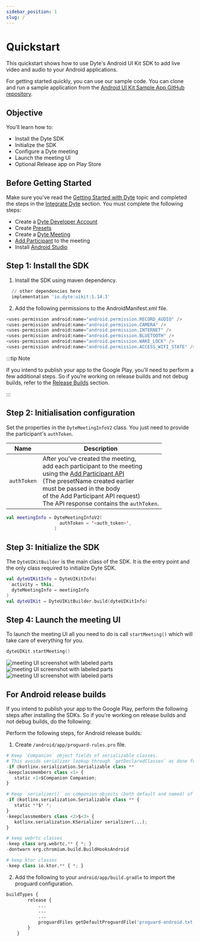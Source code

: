 ```yaml
---
sidebar_position: 1
slug: /
---
```


# Quickstart

This quickstart shows how to use Dyte's Android UI Kit SDK to add live video and
audio to your Android applications.

For getting started quickly, you can use our sample code. You can clone and run
a sample application from the
[Android UI Kit Sample App GitHub repository](https://github.com/dyte-io/android-samples/tree/main/samples/android-ui-kit-sample-kotlin).

## Objective

You’ll learn how to:

- Install the Dyte SDK
- Initialize the SDK
- Configure a Dyte meeting
- Launch the meeting UI
- Optional Release app on Play Store

## Before Getting Started

Make sure you've read the
[Getting Started with Dyte](https://docs.dyte.io/getting-started) topic and
completed the steps in the
[Integrate Dyte](https://docs.dyte.io/getting-started#integrate-dyte) section.
You must complete the following steps:

- Create a [Dyte Developer Account](https://dev.dyte.io/)
- Create [Presets](https://dev.dyte.io/roles-presets)
- Create a
  [Dyte Meeting](https://docs.dyte.io/api/?v=v2#/operations/create_meeting)
- [Add Participant](https://docs.dyte.io/api/?v=v2#/operations/add_participant)
  to the meeting
- Install [Android Studio](https://developer.android.com/studio)

## Step 1: Install the SDK

1. Install the SDK using maven dependency.

```python
  // other dependencies here
  implementation 'io.dyte:uikit:1.14.3'
```

2. Add the following permissions to the AndroidManifest.xml file.

```python
<uses-permission android:name="android.permission.RECORD_AUDIO" />
<uses-permission android:name="android.permission.CAMERA" />
<uses-permission android:name="android.permission.INTERNET" />
<uses-permission android:name="android.permission.BLUETOOTH" />
<uses-permission android:name="android.permission.WAKE_LOCK" />
<uses-permission android:name="android.permission.ACCESS_WIFI_STATE" />
```

:::tip Note

If you intend to publish your app to the Google Play, you'll need to perform a
few additional steps. So if you’re working on release builds and not debug
builds, refer to the [Release Builds](#release-builds) section.

:::

## Step 2: Initialisation configuration

Set the properties in the `DyteMeetingInfoV2` class. You just need to provide
the participant's `authToken`.

| Name        | Description                                                                                                                                                                                                                                                                                                                                   |
| ----------- | --------------------------------------------------------------------------------------------------------------------------------------------------------------------------------------------------------------------------------------------------------------------------------------------------------------------------------------------- |
| `authToken` | After you've created the meeting, <br/> add each participant to the meeting <br/> using the [Add Participant API](https://docs.dyte.io/api?v=v2#/operations/add_participant)<br/> (The presetName created earlier <br/> must be passed in the body <br/> of the Add Participant API request) <br/> The API response contains the `authToken`. |

```kotlin
val meetingInfo = DyteMeetingInfoV2(
                    authToken = '<auth_token>',
                  )
```

## Step 3: Initialize the SDK

The `DyteUIKitBuilder` is the main class of the SDK. It is the entry point and
the only class required to initialize Dyte SDK.

```kotlin
val dyteUIKitInfo = DyteUIKitInfo(
  activity = this,
  dyteMeetingInfo = meetingInfo
)
val dyteUIKit = DyteUIKitBuilder.build(dyteUIKitInfo)
```



## Step 4: Launch the meeting UI

To launch the meeting UI all you need to do is call `startMeeting()` which will take
care of everything for you.

```kotlin
dyteUIKit.startMeeting()
```

![meeting UI screenshot with labeled parts](/static/mobile/0.x.x/mobile-setup.png)
![meeting UI screenshot with labeled parts](/static/mobile/0.x.x/mobile-meeting.png)
![meeting UI screenshot with labeled parts](/static/mobile/0.x.x/mobile-meeting-options.png)

## For Android release builds

If you intend to publish your app to the Google Play, perform the following
steps after installing the SDKs. So if you’re working on release builds and not
debug builds, do the following:

Perform the following steps, for Android release builds:

1. Create `/android/app/proguard-rules.pro` file.

```python
# Keep `Companion` object fields of serializable classes.
# This avoids serializer lookup through `getDeclaredClasses` as done for named companion objects.
-if @kotlinx.serialization.Serializable class **
-keepclassmembers class <1> {
   static <1>$Companion Companion;
}

# Keep `serializer()` on companion objects (both default and named) of serializable classes.
-if @kotlinx.serialization.Serializable class ** {
   static **$* *;
}
-keepclassmembers class <2>$<3> {
   kotlinx.serialization.KSerializer serializer(...);
}

# keep webrtc classes
-keep class org.webrtc.** { *; }
-dontwarn org.chromium.build.BuildHooksAndroid

# keep ktor classes
-keep class io.ktor.** { *; }

```

2. Add the following to your `android/app/build.gradle` to import the proguard
   configuration.

```python
buildTypes {
        release {
            ...
            ...
            ...
            proguardFiles getDefaultProguardFile('proguard-android.txt'), 'proguard-rules.pro'
        }
    }
```
